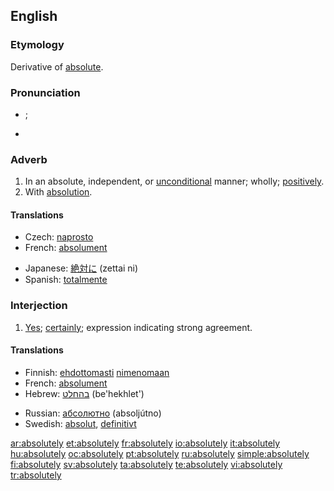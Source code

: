 ==English==

===Etymology===
Derivative of [[absolute]].

===Pronunciation===
* {{IPA|/æb.sʊˈlʊut.lɪi/}}; {{SAMPA|/@b.sU"lu:t.li:/}} {{a|UK}}
* {{audio|en-us-absolutely.ogg|Audio (US)}}

===Adverb===
{{en-adv|-}}

# In an absolute, independent, or [[unconditional]] manner; wholly; [[positively]].
# With [[absolution]].

====Translations====
{{trans-top|in an absolute manner}}
* Czech: [[naprosto]]
* French: [[absolument]]
{{trans-mid}}
* Japanese: [[絶対に]] (zettai ni)
* Spanish: [[totalmente]]
{{trans-bottom}}

{{trans-top|with absolution}}
{{trans-mid}}
{{trans-bottom}}

===Interjection===
{{en-intj}}

# [[yes|Yes]]; [[certainly]]; expression indicating strong agreement.

====Translations====
{{trans-top|yes; certainly}}
* Finnish: [[ehdottomasti]] [[nimenomaan]]
* French: [[absolument]]
* Hebrew: [[בהחלט]] (be'hekhlet')
{{trans-mid}}
* Russian: [[абсолютно]] (absoljútno)
* Swedish: [[absolut]], [[definitivt]]
{{trans-bottom}}

[[ar:absolutely]]
[[et:absolutely]]
[[fr:absolutely]]
[[io:absolutely]]
[[it:absolutely]]
[[hu:absolutely]]
[[oc:absolutely]]
[[pt:absolutely]]
[[ru:absolutely]]
[[simple:absolutely]]
[[fi:absolutely]]
[[sv:absolutely]]
[[ta:absolutely]]
[[te:absolutely]]
[[vi:absolutely]]
[[tr:absolutely]]